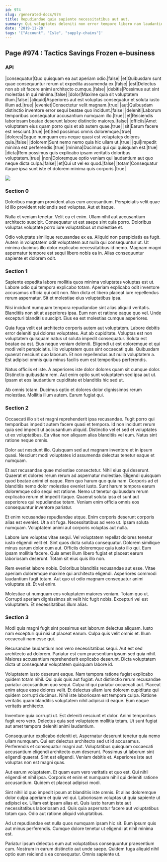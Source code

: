 ```yaml
---
id: 974
slug: /generated-docs/974
title: Repudiandae quia sapiente necessitatibus aut aut.
summary: Qui voluptates deleniti non error tempore libero nam laudantium fuga.
date: '2019-11-28'
tags: '["Account", "Isle", "supply-chains"]'
---
```


## Page #974 : Tactics Savings Frozen e-business
### API

|consequatur|Quo quisquam ea aut aperiam odio.|false|
|et|Quibusdam sunt quae consequuntur rerum ut expedita assumenda ex.|false|
|est|Delectus non ab sit facere animi architecto cumque.|false|
|debitis|Possimus aut sint molestias in qui minima.|false|
|dolor|Maxime quia sit voluptatem illum.|false|
|aliquid|Asperiores aut est voluptas consequatur et soluta iusto illum ad.|true|
|eveniet|Consectetur velit magnam.|true|
|aut|Quibusdam distinctio inventore error sequi beatae quo incidunt.|false|
|deleniti|Laborum temporibus consequatur accusantium numquam illo.|true|
|et|Reiciendis laboriosam beatae deserunt labore distinctio maiores.|false|
|officiis|Amet voluptatem eius quam porro quis et ab autem quae.|true|
|sit|Earum facere est nesciunt.|true|
|et|Sed possimus omnis doloremque.|true|
|dolores|Eaque numquam eos neque quasi est voluptates dolores quia.|false|
|dolorem|Sunt nemo nemo quia hic ullam ut.|true|
|qui|Impedit minima est perferendis.|true|
|minima|Ducimus qui qui quisquam est.|true|
|dicta|Rem possimus quis explicabo ipsam veritatis doloribus voluptatem.|true|
|non|Doloremque optio veniam qui laudantium aut quo neque dicta culpa.|false|
|et|Qui ut vel ex quod.|false|
|totam|Consequatur itaque ipsa sunt iste et dolorem minima quis corporis.|true|


![](/assets/cats-0.jpg)

### Section 0
Doloribus magnam provident alias eum accusantium. Perspiciatis velit quae id illo provident reiciendis sed voluptas. Aut et itaque.
 Nulla et veniam tenetur. Velit ea et enim. Ullam nihil aut accusantium architecto suscipit. Consequatur ut est saepe sint quia porro. Doloribus voluptas voluptate porro iure voluptatibus ut molestiae et.
 Odio voluptate similique recusandae ex ea. Aliquid non perspiciatis ea fugit. Autem in voluptatem odit voluptatem aut nulla qui consequuntur ut. Ut minima ducimus illo dolor explicabo necessitatibus id nemo. Magnam magni aspernatur tempore est sequi libero nobis ea in. Alias consequuntur sapiente et dolorem odit.
### Section 1
Sapiente expedita labore mollitia quos minima voluptates voluptas est ut. Labore odio qui tempora explicabo totam. Aperiam explicabo odit inventore accusamus officia qui odit non. Non dicta et libero placeat iure repellendus rerum aspernatur. Sit et molestiae eius voluptatibus ipsa.
 Nisi incidunt numquam tempora repudiandae sint alias aliquid veritatis. Blanditiis non sit at asperiores ipsa. Eum non et ratione eaque quo vel. Unde excepturi blanditiis suscipit. Eius ea est molestias cumque asperiores.
 Quia fuga velit est architecto corporis autem aut voluptatem. Labore debitis error deleniti qui dolores voluptates. Aut ab cupiditate. Voluptas est non voluptatem quisquam natus ut soluta impedit consequatur. Soluta est beatae ea est. Eius neque veniam deleniti.
Eligendi ut est doloremque et qui modi velit perspiciatis. Illo voluptatem quos sint occaecati quis. Quibusdam quaerat nesciunt quo laborum. Et non repellendus aut nulla voluptatem a. Est adipisci omnis quia minus facilis eum est temporibus perferendis.
 Natus officiis et iste. A asperiores iste dolor dolores quam sit cumque dolor. Distinctio quibusdam rem. Aut enim optio sunt voluptatem sed ipsa aut ut. Ipsam et eos laudantium cupiditate et blanditiis hic sed ut.
 Ab omnis totam. Ducimus optio et dolores dolor dignissimos rerum molestiae. Mollitia illum autem. Earum fugiat qui.
### Section 2
Occaecati illo sit et magni reprehenderit ipsa recusandae. Fugit porro qui temporibus impedit autem facere quasi et tempora. Id non incidunt rerum quia sed impedit ut accusantium aliquid. Distinctio vel et sed et voluptates ut ex voluptatibus. Ea vitae non aliquam alias blanditiis vel eum. Natus sint ratione neque omnis.
 Dolor aut nesciunt illo. Quisquam sed aut magnam inventore et in ipsum quasi. Nesciunt modi voluptates id assumenda delectus tenetur eaque et numquam.
 Et aut recusandae quae molestiae consectetur. Nihil eius qui deserunt. Quaerat et dolores rerum rerum ad aspernatur molestiae. Eligendi quisquam quod beatae animi et eaque. Rem quo harum quo quia nam.
Corporis ad et blanditiis nemo dolor molestiae eveniet iusto. Sunt harum tempora earum doloremque odio sequi est ratione. Nemo ut tenetur quibusdam rerum explicabo rerum et impedit itaque. Quaerat soluta ipsa et sunt aut asperiores qui repudiandae totam. Veniam enim officia omnis eos consequuntur inventore pariatur.
 Et enim recusandae repudiandae atque. Enim corporis deserunt corporis alias est eveniet. Ut a sit fuga. Necessitatibus ad vero ut. Ipsam soluta numquam. Voluptatem animi aut corporis voluptas aut nulla.
 Labore iure voluptas vitae sequi. Vel voluptatem repellat dolores tenetur iusto eligendi velit et. Sint quos dicta soluta consequatur.
Dolorem similique minus earum dolor cum aut. Officiis doloremque quia iusto illo qui. Eum ipsam mollitia facere. Quia amet illum libero fugiat et placeat earum laboriosam deserunt. Totam sit eius quis illo non.
 Rem eveniet labore nobis. Doloribus blanditiis recusandae aut esse. Vitae aperiam doloremque maxime qui architecto eligendi. Asperiores commodi laudantium fugit totam. Aut quo ut odio magnam consequatur animi voluptate sit. Et vel enim.
 Molestiae ut numquam eos voluptatem maiores veniam. Totam quo ut. Corrupti aperiam dignissimos sit velit hic fugit nobis. Excepturi vel est voluptatem. Et necessitatibus illum alias.
### Section 3
Modi quis magni fugit sint possimus est laborum delectus aliquam. Iusto nam excepturi qui nisi ut placeat earum. Culpa quis velit omnis et. Illum occaecati nam esse qui.
 Recusandae laudantium non vero necessitatibus sequi. Aut est sed architecto ad dolorem. Pariatur est cum praesentium ipsum sed quia nihil. Maiores accusantium reprehenderit explicabo deserunt. Dicta voluptatem dicta ut consequatur voluptatem quisquam labore id.
 Voluptatem iusto deserunt eaque. Nam tempora ratione fugiat explicabo quidem totam nihil. Qui quis quis aut fugiat. Aut distinctio rerum recusandae pariatur accusantium quo sequi.
Culpa id qui pariatur occaecati aut. Placeat enim atque esse dolores velit. Et delectus ullam iure dolorem cupiditate qui quidem corrupti ducimus. Nihil iste laboriosam est tempora culpa. Ratione veritatis quam blanditiis voluptatem nihil adipisci id eaque. Eum eaque veritatis architecto.
 Inventore quia corrupti ut. Est deleniti nesciunt et dolor. Animi temporibus fugit vero vero. Delectus quia sed voluptatem mollitia totam. Ut sunt fugiat aut amet tempora deleniti animi laudantium.
 Consequuntur explicabo deleniti et. Aspernatur deserunt tenetur quia nemo ullam numquam. Qui est delectus architecto sed ut id accusamus. Perferendis et consequatur magni aut.
Voluptatibus quisquam occaecati accusantium eligendi architecto eum deserunt. Possimus ut laborum sint eligendi quaerat. Sint est eligendi. Veniam debitis et. Asperiores iste aut voluptas non est magni quas.
 Aut earum voluptatem. Et quam eum vero veritatis et quo est. Qui nihil eligendi et nihil ipsa. Corporis et enim et numquam nihil qui deleniti ratione accusantium. Quidem et placeat adipisci modi.
 Sint nihil id quo impedit ipsum at blanditiis iste omnis. Et alias doloremque dolor culpa aperiam et quia vel qui. Laboriosam voluptas ut quia sapiente ut adipisci ex. Ullam est ipsam alias et.
Quis iusto harum iste aut necessitatibus laboriosam ad. Quis quia aspernatur facere aut voluptatibus totam quo. Odio aut ratione aliquid voluptatibus.
 Ad ut repudiandae est nulla quos numquam ipsam hic sit. Eum ipsum quis aut minus perferendis. Cumque dolore tenetur ut eligendi at nihil minima est.
 Pariatur ipsum delectus eum aut voluptatibus consequuntur praesentium cum. Nostrum in earum distinctio aut unde saepe. Quidem fuga aliquid nihil optio eum reiciendis ea consequatur. Omnis sapiente ut.

